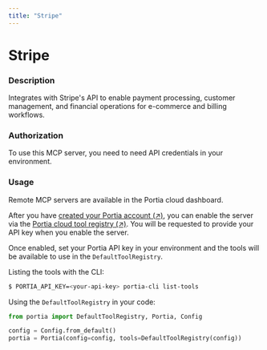 ```yaml
---
title: "Stripe"
---
```

<!-- WARNING: This file is auto-generated by generate_tool_docs.py. Do not edit manually. -->


# Stripe

### Description

Integrates with Stripe's API to enable payment processing, customer management, and financial operations for e-commerce and billing workflows.

### Authorization


To use this MCP server, you need to need API credentials in your environment.


### Usage

Remote MCP servers are available in the Portia cloud dashboard.

After you have [created your Portia account (↗)](/setup-account), you can enable the server via the [Portia cloud tool registry (↗)](/cloud-tool-registry). You will be requested to provide your API key when you enable the server.

Once enabled, set your Portia API key in your environment and the tools will be available to use in the `DefaultToolRegistry`.

Listing the tools with the CLI:
```bash
$ PORTIA_API_KEY=<your-api-key> portia-cli list-tools
```

Using the `DefaultToolRegistry` in your code:
```python
from portia import DefaultToolRegistry, Portia, Config

config = Config.from_default()
portia = Portia(config=config, tools=DefaultToolRegistry(config))
```

